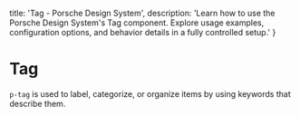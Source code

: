 
  title: 'Tag - Porsche Design System',
  description: 'Learn how to use the Porsche Design System\'s Tag component. Explore usage examples, configuration options, and behavior details in a fully controlled setup.'
}

# Tag <ComponentStatus tagName="p-tag"></ComponentStatus>

`p-tag` is used to label, categorize, or organize items by using keywords that describe them.

<Configurator tagName="p-tag" story={tagStory} />

